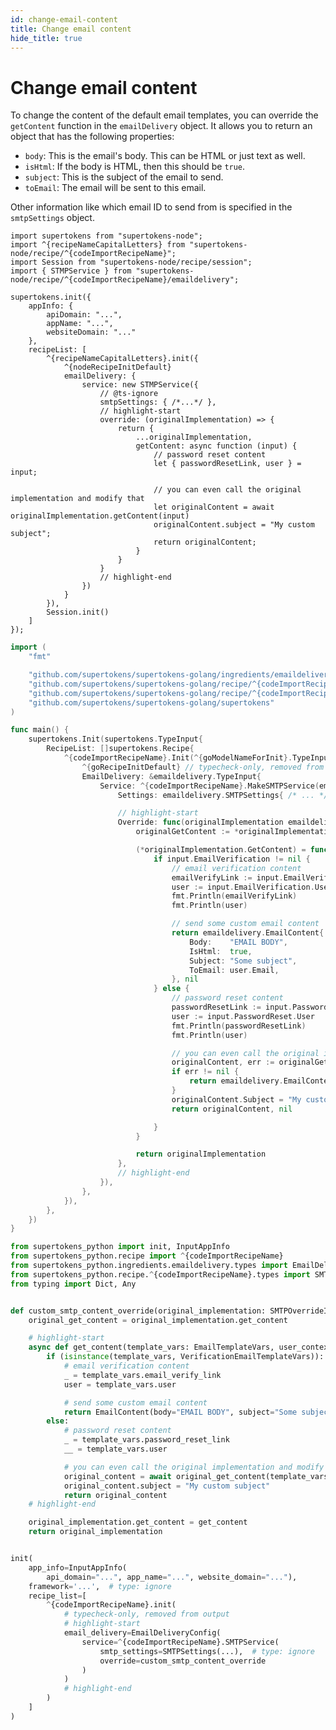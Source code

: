 ```yaml
---
id: change-email-content
title: Change email content
hide_title: true
---
```


<!-- COPY DOCS -->
<!-- ./thirdpartyemailpassword/email-delivery/smtp/change-email-content.mdx -->


# Change email content

To change the content of the default email templates, you can override the `getContent` function in the `emailDelivery` object. It allows you to return an object that has the following properties:
- `body`: This is the email's body. This can be HTML or just text as well.
- `isHtml`: If the body is HTML, then this should be `true`.
- `subject`: This is the subject of the email to send.
- `toEmail`: The email will be sent to this email.

Other information like which email ID to send from is specified in the `smtpSettings` object.

<BackendSDKTabs>
<TabItem value="nodejs">

```tsx
import supertokens from "supertokens-node";
import ^{recipeNameCapitalLetters} from "supertokens-node/recipe/^{codeImportRecipeName}";
import Session from "supertokens-node/recipe/session";
import { STMPService } from "supertokens-node/recipe/^{codeImportRecipeName}/emaildelivery";

supertokens.init({
    appInfo: {
        apiDomain: "...",
        appName: "...",
        websiteDomain: "..."
    },
    recipeList: [
        ^{recipeNameCapitalLetters}.init({
            ^{nodeRecipeInitDefault}
            emailDelivery: {
                service: new STMPService({
                    // @ts-ignore
                    smtpSettings: { /*...*/ },
                    // highlight-start
                    override: (originalImplementation) => {
                        return {
                            ...originalImplementation,
                            getContent: async function (input) {
                                // password reset content
                                let { passwordResetLink, user } = input;

                                // you can even call the original implementation and modify that
                                let originalContent = await originalImplementation.getContent(input)
                                originalContent.subject = "My custom subject";
                                return originalContent;
                            }
                        }
                    }
                    // highlight-end
                })
            }
        }),
        Session.init()
    ]
});
```
</TabItem>
<TabItem value="go">

```go
import (
    "fmt"

    "github.com/supertokens/supertokens-golang/ingredients/emaildelivery"
    "github.com/supertokens/supertokens-golang/recipe/^{codeImportRecipeName}"
    "github.com/supertokens/supertokens-golang/recipe/^{codeImportRecipeName}/^{goModelName}"
    "github.com/supertokens/supertokens-golang/supertokens"
)

func main() {
    supertokens.Init(supertokens.TypeInput{
        RecipeList: []supertokens.Recipe{
            ^{codeImportRecipeName}.Init(^{goModelNameForInit}.TypeInput{
                ^{goRecipeInitDefault} // typecheck-only, removed from output
                EmailDelivery: &emaildelivery.TypeInput{
                    Service: ^{codeImportRecipeName}.MakeSMTPService(emaildelivery.SMTPServiceConfig{
                        Settings: emaildelivery.SMTPSettings{ /* ... */ },

                        // highlight-start
                        Override: func(originalImplementation emaildelivery.SMTPInterface) emaildelivery.SMTPInterface {
                            originalGetContent := *originalImplementation.GetContent

                            (*originalImplementation.GetContent) = func(input emaildelivery.EmailType, userContext supertokens.UserContext) (emaildelivery.EmailContent, error) {
                                if input.EmailVerification != nil {
                                    // email verification content
                                    emailVerifyLink := input.EmailVerification.EmailVerifyLink
                                    user := input.EmailVerification.User
                                    fmt.Println(emailVerifyLink)
                                    fmt.Println(user)

                                    // send some custom email content
                                    return emaildelivery.EmailContent{
                                        Body:    "EMAIL BODY",
                                        IsHtml:  true,
                                        Subject: "Some subject",
                                        ToEmail: user.Email,
                                    }, nil
                                } else {
                                    // password reset content
                                    passwordResetLink := input.PasswordReset.PasswordResetLink
                                    user := input.PasswordReset.User
                                    fmt.Println(passwordResetLink)
                                    fmt.Println(user)

                                    // you can even call the original implementation and modify that
                                    originalContent, err := originalGetContent(input, userContext)
                                    if err != nil {
                                        return emaildelivery.EmailContent{}, err
                                    }
                                    originalContent.Subject = "My custom subject"
                                    return originalContent, nil

                                }
                            }

                            return originalImplementation
                        },
                        // highlight-end
	                }),
                },
            }),
        },
    })
}
```
</TabItem>
<TabItem value="python">

```python
from supertokens_python import init, InputAppInfo
from supertokens_python.recipe import ^{codeImportRecipeName}
from supertokens_python.ingredients.emaildelivery.types import EmailDeliveryConfig, EmailContent, SMTPSettings
from supertokens_python.recipe.^{codeImportRecipeName}.types import SMTPOverrideInput, EmailTemplateVars, VerificationEmailTemplateVars
from typing import Dict, Any


def custom_smtp_content_override(original_implementation: SMTPOverrideInput) -> SMTPOverrideInput:
    original_get_content = original_implementation.get_content

    # highlight-start
    async def get_content(template_vars: EmailTemplateVars, user_context: Dict[str, Any]) -> EmailContent:
        if (isinstance(template_vars, VerificationEmailTemplateVars)):
            # email verification content
            _ = template_vars.email_verify_link
            user = template_vars.user

            # send some custom email content
            return EmailContent(body="EMAIL BODY", subject="Some subject", is_html=True, to_email=user.email)
        else:
            # password reset content
            _ = template_vars.password_reset_link
            __ = template_vars.user

            # you can even call the original implementation and modify that
            original_content = await original_get_content(template_vars, user_context)
            original_content.subject = "My custom subject"
            return original_content
    # highlight-end

    original_implementation.get_content = get_content
    return original_implementation


init(
    app_info=InputAppInfo(
        api_domain="...", app_name="...", website_domain="..."),
    framework='...',  # type: ignore
    recipe_list=[
        ^{codeImportRecipeName}.init(
            # typecheck-only, removed from output
            # highlight-start
            email_delivery=EmailDeliveryConfig(
                service=^{codeImportRecipeName}.SMTPService(
                    smtp_settings=SMTPSettings(...),  # type: ignore
                    override=custom_smtp_content_override
                )
            )
            # highlight-end
        )
    ]
)
```

</TabItem>
</BackendSDKTabs>
